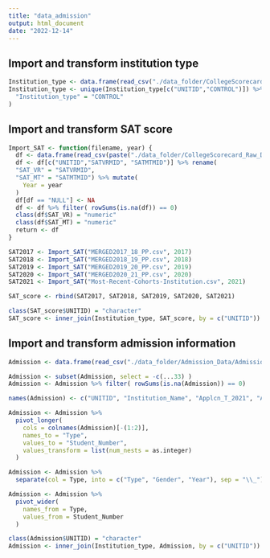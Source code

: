 ---
title: "data_admission"
output: html_document
date: "2022-12-14"
---

## Import and transform institution type
```{r}
Institution_type <- data.frame(read_csv("./data_folder/CollegeScorecard_Raw_Data/Most-Recent-Cohorts-Field-of-Study.csv", show_col_types = FALSE))
Institution_type <- unique(Institution_type[c("UNITID","CONTROL")]) %>% rename(
  "Institution_type" = "CONTROL"
)
```


## Import and transform SAT score
```{r}
Import_SAT <- function(filename, year) {
  df <- data.frame(read_csv(paste("./data_folder/CollegeScorecard_Raw_Data/", filename, sep=""), show_col_types = FALSE))
  df <- df[c("UNITID","SATVRMID", "SATMTMID")] %>% rename(
  "SAT_VR" = "SATVRMID",
  "SAT_MT" = "SATMTMID") %>% mutate(
    Year = year
  ) 
  df[df == "NULL"] <- NA
  df <- df %>% filter( rowSums(is.na(df)) == 0)
  class(df$SAT_VR) = "numeric"
  class(df$SAT_MT) = "numeric"
  return <- df
}

SAT2017 <- Import_SAT("MERGED2017_18_PP.csv", 2017)
SAT2018 <- Import_SAT("MERGED2018_19_PP.csv", 2018)
SAT2019 <- Import_SAT("MERGED2019_20_PP.csv", 2019)
SAT2020 <- Import_SAT("MERGED2020_21_PP.csv", 2020)
SAT2021 <- Import_SAT("Most-Recent-Cohorts-Institution.csv", 2021)

SAT_score <- rbind(SAT2017, SAT2018, SAT2019, SAT2020, SAT2021)

class(SAT_score$UNITID) = "character"
SAT_score <- inner_join(Institution_type, SAT_score, by = c("UNITID"))
```


## Import and transform admission information
```{r}
Admission <- data.frame(read_csv("./data_folder/Admission_Data/Admission_2017-2021.csv", show_col_types = FALSE))

Admission <- subset(Admission, select = -c(...33) )
Admission <- Admission %>% filter( rowSums(is.na(Admission)) == 0)

names(Admission) <- c("UNITID", "Institution_Name", "Applcn_T_2021", "Applcn_M_2021", "Applcn_W_2021", "Admssn_T_2021", "Admssn_M_2021", "Admssn_W_2021", "Applcn_T_2020", "Applcn_M_2020", "Applcn_W_2020", "Admssn_T_2020", "Admssn_M_2020", "Admssn_W_2020", "Applcn_T_2019", "Applcn_M_2019", "Applcn_W_2019", "Admssn_T_2019", "Admssn_M_2019", "Admssn_W_2019", "Applcn_T_2018", "Applcn_M_2018", "Applcn_W_2018", "Admssn_T_2018", "Admssn_M_2018", "Admssn_W_2018", "Applcn_T_2017", "Applcn_M_2017", "Applcn_W_2017", "Admssn_T_2017", "Admssn_M_2017", "Admssn_W_2017")

Admission <- Admission %>% 
  pivot_longer(
    cols = colnames(Admission)[-(1:2)], 
    names_to = "Type", 
    values_to = "Student_Number",
    values_transform = list(num_nests = as.integer)
  )

Admission <- Admission %>%
  separate(col = Type, into = c("Type", "Gender", "Year"), sep = "\\_")

Admission <- Admission %>% 
  pivot_wider(
    names_from = Type, 
    values_from = Student_Number
  )

class(Admission$UNITID) = "character"
Admission <- inner_join(Institution_type, Admission, by = c("UNITID"))

```